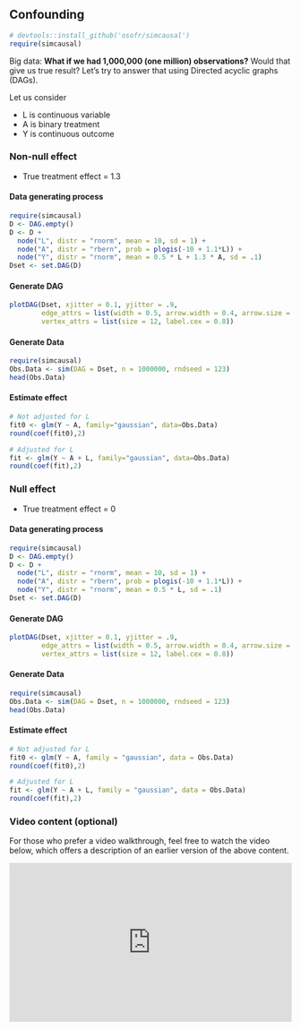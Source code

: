 ## Confounding {.unnumbered}

```r
# devtools::install_github('osofr/simcausal')
require(simcausal)
```

Big data: **What if we had 1,000,000 (one million) observations?** Would that give us true result? Let's try to answer that using Directed acyclic graphs (DAGs).

Let us consider

-   L is continuous variable
-   A is binary treatment
-   Y is continuous outcome

### Non-null effect

-   True treatment effect = 1.3

#### Data generating process

```r
require(simcausal)
D <- DAG.empty()
D <- D + 
  node("L", distr = "rnorm", mean = 10, sd = 1) + 
  node("A", distr = "rbern", prob = plogis(-10 + 1.1*L)) +
  node("Y", distr = "rnorm", mean = 0.5 * L + 1.3 * A, sd = .1)
Dset <- set.DAG(D)
```

#### Generate DAG

```r
plotDAG(Dset, xjitter = 0.1, yjitter = .9,
        edge_attrs = list(width = 0.5, arrow.width = 0.4, arrow.size = 0.7),
        vertex_attrs = list(size = 12, label.cex = 0.8))

```

#### Generate Data

```r
require(simcausal)
Obs.Data <- sim(DAG = Dset, n = 1000000, rndseed = 123)
head(Obs.Data)
```

#### Estimate effect

```r
# Not adjusted for L
fit0 <- glm(Y ~ A, family="gaussian", data=Obs.Data)
round(coef(fit0),2)

# Adjusted for L
fit <- glm(Y ~ A + L, family="gaussian", data=Obs.Data)
round(coef(fit),2)
```

### Null effect

-   True treatment effect = 0

#### Data generating process

```r
require(simcausal)
D <- DAG.empty()
D <- D + 
  node("L", distr = "rnorm", mean = 10, sd = 1) + 
  node("A", distr = "rbern", prob = plogis(-10 + 1.1*L)) +
  node("Y", distr = "rnorm", mean = 0.5 * L, sd = .1)
Dset <- set.DAG(D)
```

#### Generate DAG

```r
plotDAG(Dset, xjitter = 0.1, yjitter = .9,
        edge_attrs = list(width = 0.5, arrow.width = 0.4, arrow.size = 0.7),
        vertex_attrs = list(size = 12, label.cex = 0.8))

```

#### Generate Data

```r
require(simcausal)
Obs.Data <- sim(DAG = Dset, n = 1000000, rndseed = 123)
head(Obs.Data)
```

#### Estimate effect

```r
# Not adjusted for L
fit0 <- glm(Y ~ A, family = "gaussian", data = Obs.Data)
round(coef(fit0),2)

# Adjusted for L
fit <- glm(Y ~ A + L, family = "gaussian", data = Obs.Data)
round(coef(fit),2)
```

### Video content (optional)

::: callout-tip
For those who prefer a video walkthrough, feel free to watch the video below, which offers a description of an earlier version of the above content.
:::

::: {style="position: relative; padding-bottom: 56.25%; height: 0; overflow: hidden;"}
<iframe src="https://www.youtube.com/embed/EcX7ILtp9aQ" style="position: absolute; top: 0; left: 0; width: 100%; height: 100%; border:0;" allowfullscreen>

</iframe>
:::
